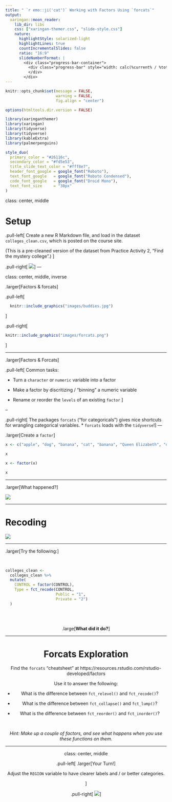 ```yaml
---
title: " `r emo::ji('cat')` Working with Factors Using `forcats`"
output:
  xaringan::moon_reader:
    lib_dir: libs
    css: ["xaringan-themer.css", "slide-style.css"]
    nature:
      highlightStyle: solarized-light
      highlightLines: true
      countIncrementalSlides: false
      ratio: "16:9"
      slideNumberFormat: |
        <div class="progress-bar-container">
          <div class="progress-bar" style="width: calc(%current% / %total% * 100%);">
          </div>
        </div>
---
```



```r
knitr::opts_chunk$set(message = FALSE, 
                      warning = FALSE, 
                      fig.align = "center")

options(htmltools.dir.version = FALSE)

library(xaringanthemer)
library(xaringan)
library(tidyverse)
library(tidyverse)
library(kableExtra)
library(palmerpenguins)

style_duo(
  primary_color = "#26116c",
  secondary_color = "#fd5e53",
  title_slide_text_color = "#fff8e7",
  header_font_google = google_font("Roboto"),
  text_font_google   = google_font("Roboto Condensed"),
  code_font_google   = google_font("Droid Mono"), 
  text_font_size     = "30px"
)
```

class: center, middle

# Setup

.pull-left[
Create a new R Markdown file, and load in the dataset `colleges_clean.csv`,
which is posted on the course site.

(This is a pre-cleaned version of the dataset from Practice Activity 2,
"Find the mystery college".)
]

.pull-right[
![](images/zuko.jpg)
]
---

class: center, middle, inverse

.larger[Factors & forcats]

.pull-left[
```r
  knitr::include_graphics("images/buddies.jpg")
```
]

.pull-right[
```r
knitr::include_graphics("images/forcats.png")
```
]

---

.larger[Factors & Forcats]

.pull-left[
Common tasks:

* Turn a `character` or `numeric` variable into a factor

* Make a factor by discritizing / "binning" a numeric variable

* Rename or reorder the `levels` of an existing `factor`
]

--

.pull-right[
The packages `forcats` ("for categoricals") gives nice shortcuts for
wrangling categorical variables.
  * `forcats` loads with the `tidyverse`!
]
---

.larger[Create a `factor`]

```r
x <- c("apple", "dog", "banana", "cat", "banana", "Queen Elizabeth", "dog")

x
```

```r
x <- factor(x)

x

```

---

.larger[What happened?]

![](images/factor_assignment.jpeg)

---

# Recoding

![](images/relevel.jpeg)

---

.larger[Try the following:]

</br>

```r

colleges_clean <- 
  colleges_clean %>%
  mutate(
    CONTROL = factor(CONTROL),
    Type = fct_recode(CONTROL, 
                      Public = "1", 
                      Private = "2")
  )
  
```

</br>
<center>
.large[**What did it do?**]

---

# Forcats Exploration

Find the `forcats` "cheatsheet" at https://resources.rstudio.com/rstudio-developed/factors

Use it to answer the following:

* What is the difference between `fct_relevel()` and `fct_recode()`?

* What is the difference between `fct_collapse()` and `fct_lump()`?

* What is the difference between `fct_reorder()` and `fct_inorder()`?

</br>

*Hint: Make up a couple of factors, and see what happens when you use these functions on them.*

---

class: center, middle

.pull-left[
.larger[Your Turn!]

Adjust the `REGION` variable to have clearer labels and / or better
categories.

]

.pull-right[
![](images/boomie.jpg)
]

